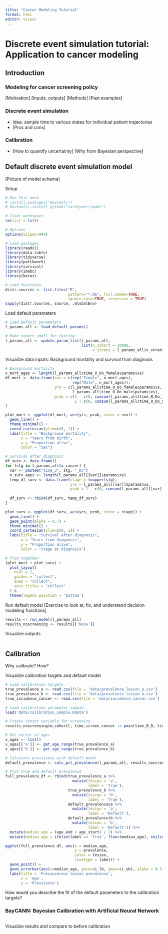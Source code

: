 ```yaml
---
title: "Cancer Modeling Tutorial"
format: html
editor: visual
---
```


# Discrete event simulation tutorial: Application to cancer modeling

## Introduction

### Modeling for cancer screening policy

\[Motivation\] \[Inputs, outputs\] \[Methods\] \[Past examples\]

### Discrete event simulation

-   Idea: sample time to various states for individual patient trajectories
-   \[Pros and cons\]

### Calibration

-   \[How to quantify uncertainty\] \[Why from Bayesian perspective\]

## Default discrete event simulation model

\[Picture of model schema\]

Setup

```r
# Run this once
# install.packages("devtools")
# devtools::install_github("carolyner/imabc")

# Clear workspace
rm(list = ls())

# Options
options(scipen=999)

# Load packages
library(readxl)
library(data.table)
library(tidyverse)
library(patchwork)
library(survival)
library(imabc)
library(keras)

# Load functions
distr.sources <- list.files("R", 
                            pattern="*.R$", full.names=TRUE, 
                            ignore.case=TRUE, recursive = TRUE)
sapply(distr.sources, source, .GlobalEnv)
```

Load default parameters

```r
# Load default parameters
l_params_all <- load_default_params()

# Make cohort small for testing
l_params_all <- update_param_list(l_params_all,
                                  list(n_cohort = 10000,
                                       v_strats = l_params_all$v_strats[1]))
```

Visualize data inputs: Background mortality and survival from diagnosis

```r
# Background mortality
n_mort_ages <- length(l_params_all$time_0_Do_female$params$xs)
df_mort <- data.frame(sex = c(rep("Female", n_mort_ages),
                              rep("Male", n_mort_ages)),
                      yrs = c(l_params_all$time_0_Do_female$params$xs,
                              l_params_all$time_0_Do_male$params$xs),
                      prob = c(1 - c(0, cumsum(l_params_all$time_0_Do_female$params$probs[-n_mort_ages])),
                               1 - c(0, cumsum(l_params_all$time_0_Do_male$params$probs[-n_mort_ages])))
)

plot_mort <- ggplot(df_mort, aes(yrs, prob, color = sex)) + 
  geom_line() + 
  theme_minimal() +
  coord_cartesian(ylim=c(0, 1)) +
  labs(title = "Background mortality",
       x = "Years from birth",
       y = "Proportion alive",
       color = "Sex")

# Survival after diagnosis
df_surv <- data.frame()
for (stg in l_params_all$v_cancer) {
  var <- paste0("time_3", stg, "_Dc")
  n_surv_ages <- length(l_params_all[[var]]$params$xs)
  temp_df_surv <- data.frame(stage = toupper(stg),
                             yrs = l_params_all[[var]]$params$xs,
                             prob = 1 - c(0, cumsum(l_params_all[[var]]$params$probs[-n_surv_ages])))
    
  df_surv <- rbind(df_surv, temp_df_surv)
}

plot_surv <- ggplot(df_surv, aes(yrs, prob, color = stage)) + 
  geom_line() + 
  geom_point(alpha = 0.7) +
  theme_minimal() +
  coord_cartesian(ylim=c(0, 1)) +
  labs(title = "Survival after diagnosis",
       x = "Years from diagnosis",
       y = "Proportion alive",
       color = "Stage at diagnosis")

# Plot together
(plot_mort + plot_surv) + 
  plot_layout(
    ncol = 2,
    guides = "collect",
    axes = "collect",
    axis_titles = "collect"
  ) &
  theme(legend.position = 'bottom')
```

Run default model \[Exercise to look at, fix, and understand decision modeling functions\]

```r
results <- run_model(l_params_all)
results_noscreening <- results[['None']]
```

Visualize outputs

```r


```

## Calibration

Why calibrate? How?

Visualize calibration targets and default model

```r
# Load calibration targets
true_prevalence_a <- read.csv(file = 'data/prevalence_lesion_a.csv')
true_prevalence_b <- read.csv(file = 'data/prevalence_lesion_b.csv')
true_incidence_cancer <- read.csv(file = 'data/incidence_cancer.csv')

# Load calibration parameter sample
load('data/calibration_sample.RData')

# Create censor variable for screening
results_noscreening$m_cohort[, time_screen_censor := pmin(time_0_D, time_0_3, na.rm = TRUE)]

# Get vector of ages
v_ages <- list()
v_ages[['a']] <- get_age_range(true_prevalence_a)
v_ages[['b']] <- get_age_range(true_prevalence_b)

# Calculate prevalence with default model
default_prevalence <- calc_pcl_prevalence(l_params_all, results_noscreening$m_cohort, results_noscreening$m_lesions, v_ages)

# Plot true and default prevalence
full_prevalence_df <- rbind(true_prevalence_a %>%
                              mutate(lesion = 'a',
                                     label = 'True'), 
                            true_prevalence_b %>%
                              mutate(lesion = 'b', 
                                     label = 'True'),
                            default_prevalence$a %>%
                              mutate(lesion = 'a',
                                     label = 'Default'), 
                            default_prevalence$b %>%
                              mutate(lesion = 'b',
                                     label = 'Default')) %>%
  mutate(median_age = (age_end + age_start) / 2) %>%
  mutate(median_age = ifelse(label == 'True', floor(median_age), ceiling(median_age)))

ggplot(full_prevalence_df, aes(x = median_age, 
                               y = prevalence,
                               color = lesion,
                               linetype = label)) + 
  geom_point() + 
  geom_errorbar(aes(x=median_age, ymin=ci_lb, ymax=ci_ub), alpha = 0.5) + 
  labs(title = 'Precancerous lesion prevalence',
       x = 'Age',
       y = 'Prevalence')
```

How would you describe the fit of the default parameters to the calibration targets?

### BayCANN: Bayesian Calibration with Artificial Neural Network

```r

```

Visualize results and compare to before calibration
